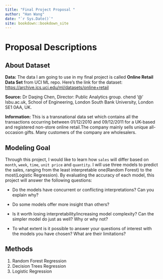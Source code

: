 ```yaml
---
title: "Final Project Proposal "
author: "Han Wang"
date: "`r Sys.Date()`"
site: bookdown::bookdown_site
---
```


# Proposal Descriptions

## About Dataset

**Data:** The data I am going to use in my final project is called **Online Retail Data Set** from UCI ML repo. Here's the link for the dataset: <https://archive.ics.uci.edu/ml/datasets/online+retail>

**Source:** Dr Daqing Chen, Director: Public Analytics group. chend '\@' lsbu.ac.uk, School of Engineering, London South Bank University, London SE1 0AA, UK.

**Information:** This is a transnational data set which contains all the transactions occurring between 01/12/2010 and 09/12/2011 for a UK-based and registered non-store online retail.The company mainly sells unique all-occasion gifts. Many customers of the company are wholesalers.

## Modeling Goal

Through this project, I would like to learn how `sales` will differ based on `month`, `week`, `time`, `unit price` and `quantity`. I will use three models to predict the sales, ranging from the least interpretable one(Random Forest) to the most(Logistic Regression). By evaluating the accuracy of each model, this project will answer the following questions:

-   Do the models have concurrent or conflicting interpretations? Can you explain why?

-   Do some models offer more insight than others?

-   Is it worth losing interpretability/increasing model complexity? Can the simpler model do just as well? Why or why not?

-   To what extent is it possible to answer your questions of interest with the models you have chosen? What are their limitations?

## Methods

1.  Random Forest Regression
2.  Decision Trees Regression
3.  Logistic Regression
